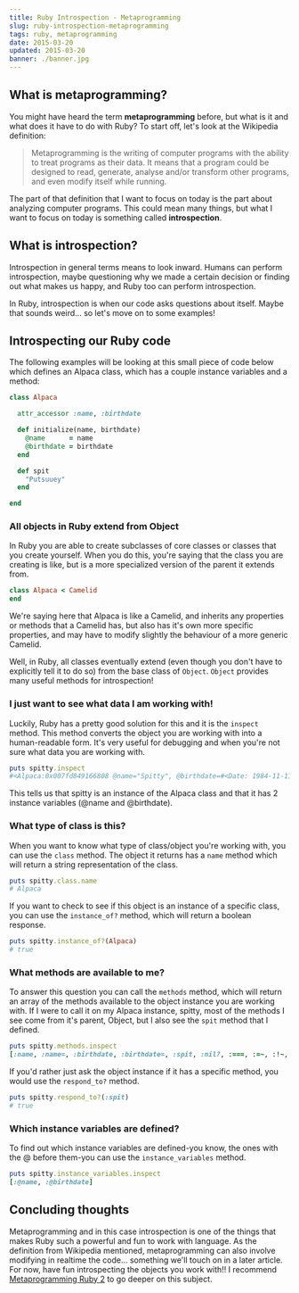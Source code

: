 ```yaml
---
title: Ruby Introspection - Metaprogramming
slug: ruby-introspection-metaprogramming
tags: ruby, metaprogramming
date: 2015-03-20
updated: 2015-03-20
banner: ./banner.jpg
---
```


## What is metaprogramming?

You might have heard the term **metaprogramming** before, but what is it and what does it have to do with Ruby? To start off, let's look at the Wikipedia definition:

> Metaprogramming is the writing of computer programs with the ability to treat programs as their data. It means that a program could be designed to read, generate, analyse and/or transform other programs, and even modify itself while running.

The part of that definition that I want to focus on today is the part about analyzing computer programs. This could mean many things, but what I want to focus on today is something called **introspection**.

## What is introspection?

Introspection in general terms means to look inward. Humans can perform introspection, maybe questioning why we made a certain decision or finding out what makes us happy, and Ruby too can perform introspection.

In Ruby, introspection is when our code asks questions about itself. Maybe that sounds weird... so let's move on to some examples!

## Introspecting our Ruby code

The following examples will be looking at this small piece of code below which defines an Alpaca class, which has a couple instance variables and a method:

```ruby
class Alpaca

  attr_accessor :name, :birthdate

  def initialize(name, birthdate)
    @name      = name
    @birthdate = birthdate
  end

  def spit
    "Putsuuey"
  end

end
```

### All objects in Ruby extend from Object

In Ruby you are able to create subclasses of core classes or classes that you create yourself. When you do this, you're saying that the class you are creating is like, but is a more specialized version of the parent it extends from.

```ruby
class Alpaca < Camelid
end
```

We're saying here that Alpaca is like a Camelid, and inherits any properties or methods that a Camelid has, but also has it's own more specific properties, and may have to modify slightly the behaviour of a more generic Camelid.

Well, in Ruby, all classes eventually extend (even though you don't have to explicitly tell it to do so) from the base class of `Object`. `Object` provides many useful methods for introspection!

### I just want to see what data I am working with!

Luckily, Ruby has a pretty good solution for this and it is the `inspect` method. This method converts the object you are working with into a human-readable form. It's very useful for debugging and when you're not sure what data you are working with.

```ruby
puts spitty.inspect
#<Alpaca:0x007fd849166808 @name="Spitty", @birthdate=#<Date: 1984-11-11 ((2446016j,0s,0n),+0s,2299161j)>>
```

This tells us that spitty is an instance of the Alpaca class and that it has 2 instance variables (@name and @birthdate).

### What type of class is this?

When you want to know what type of class/object you're working with, you can use the `class` method. The object it returns has a `name` method which will return a string representation of the class.

```ruby
puts spitty.class.name
# Alpaca
```

If you want to check to see if this object is an instance of a specific class, you can use the `instance_of?` method, which will return a boolean response.

```ruby
puts spitty.instance_of?(Alpaca)
# true
```

### What methods are available to me?

To answer this question you can call the `methods` method, which will return an array of the methods available to the object instance you are working with. If I were to call it on my Alpaca instance, spitty, most of the methods I see come from it's parent, Object, but I also see the `spit` method that I defined.

```ruby
puts spitty.methods.inspect
[:name, :name=, :birthdate, :birthdate=, :spit, :nil?, :===, :=~, :!~, :eql?, :hash, :<=>, :class, :singleton_class, :clone, :dup, :taint, :tainted?, :untaint, :untrust, :untrusted?, :trust, :freeze, :frozen?, :to_s, :inspect, :methods, :singleton_methods, :protected_methods, :private_methods, :public_methods, :instance_variables, :instance_variable_get, :instance_variable_set, :instance_variable_defined?, :remove_instance_variable, :instance_of?, :kind_of?, :is_a?, :tap, :send, :public_send, :respond_to?, :extend, :display, :method, :public_method, :singleton_method, :define_singleton_method, :object_id, :to_enum, :enum_for, :==, :equal?, :!, :!=, :instance_eval, :instance_exec, :__send__, :__id__]
```

If you'd rather just ask the object instance if it has a specific method, you would use the `respond_to?` method.

```ruby
puts spitty.respond_to?(:spit)
# true
```

### Which instance variables are defined?

To find out which instance variables are defined-you know, the ones with the @ before them-you can use the `instance_variables` method.

```ruby
puts spitty.instance_variables.inspect
[:@name, :@birthdate]
```

## Concluding thoughts

Metaprogramming and in this case introspection is one of the things that makes Ruby such a powerful and fun to work with language. As the definition from Wikipedia mentioned, metaprogramming can also involve modifying in realtime the code... something we'll touch on in a later article. For now, have fun introspecting the objects you work with!! I recommend [Metaprogramming Ruby 2](https://amzn.to/2pyq8pm) to go deeper on this subject.

